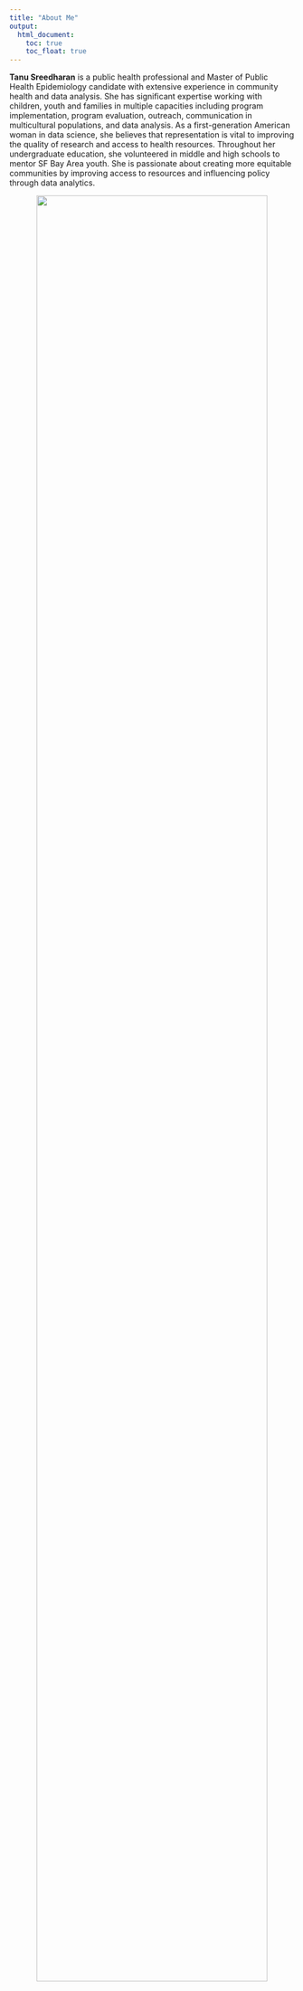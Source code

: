 ```yaml
---
title: "About Me"
output: 
  html_document:
    toc: true
    toc_float: true
---
```


**Tanu Sreedharan** is a public health professional and Master of Public Health Epidemiology candidate with extensive experience in community health and data analysis. She has significant expertise working with children, youth and families in multiple capacities including program implementation, program evaluation, outreach, communication in multicultural populations, and data analysis. As a first-generation American woman in data science, she believes that representation is vital to improving the quality of research and access to health resources. Throughout her undergraduate education, she volunteered in middle and high schools to mentor SF Bay Area youth. She is passionate about creating more equitable communities by improving access to resources and influencing policy through data analytics.

<center><img src="t-sreed.png" style="width:90%"></center>
